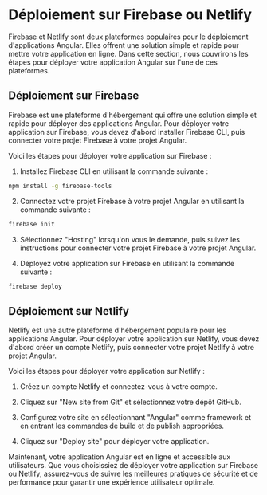 # Déploiement sur Firebase ou Netlify

Firebase et Netlify sont deux plateformes populaires pour le déploiement d'applications Angular. Elles offrent une solution simple et rapide pour mettre votre application en ligne. Dans cette section, nous couvrirons les étapes pour déployer votre application Angular sur l'une de ces plateformes.

## Déploiement sur Firebase

Firebase est une plateforme d'hébergement qui offre une solution simple et rapide pour déployer des applications Angular. Pour déployer votre application sur Firebase, vous devez d'abord installer Firebase CLI, puis connecter votre projet Firebase à votre projet Angular.

Voici les étapes pour déployer votre application sur Firebase :

1. Installez Firebase CLI en utilisant la commande suivante :

```bash
npm install -g firebase-tools
```

2. Connectez votre projet Firebase à votre projet Angular en utilisant la commande suivante :

```bash
firebase init
```

3. Sélectionnez "Hosting" lorsqu'on vous le demande, puis suivez les instructions pour connecter votre projet Firebase à votre projet Angular.

4. Déployez votre application sur Firebase en utilisant la commande suivante :

```bash
firebase deploy
```

## Déploiement sur Netlify

Netlify est une autre plateforme d'hébergement populaire pour les applications Angular. Pour déployer votre application sur Netlify, vous devez d'abord créer un compte Netlify, puis connecter votre projet Netlify à votre projet Angular.

Voici les étapes pour déployer votre application sur Netlify :

1. Créez un compte Netlify et connectez-vous à votre compte.

2. Cliquez sur "New site from Git" et sélectionnez votre dépôt GitHub.

3. Configurez votre site en sélectionnant "Angular" comme framework et en entrant les commandes de build et de publish appropriées.

4. Cliquez sur "Deploy site" pour déployer votre application.

Maintenant, votre application Angular est en ligne et accessible aux utilisateurs. Que vous choisissiez de déployer votre application sur Firebase ou Netlify, assurez-vous de suivre les meilleures pratiques de sécurité et de performance pour garantir une expérience utilisateur optimale.
